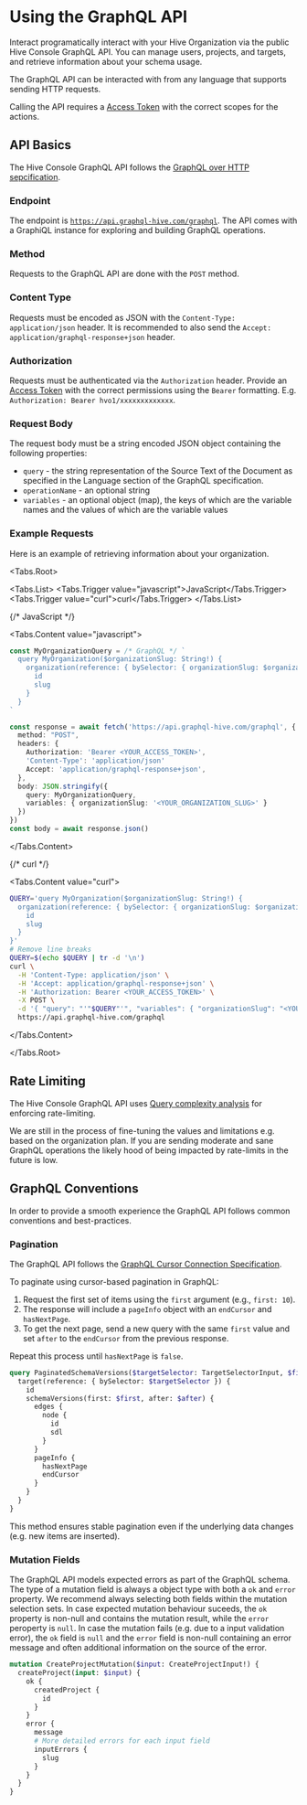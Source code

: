 
# Using the GraphQL API

Interact programatically interact with your Hive Organization via the public Hive Console GraphQL
API. You can manage users, projects, and targets, and retrieve information about your schema usage.

The GraphQL API can be interacted with from any language that supports sending HTTP requests.

Calling the API requires a [Access Token](/docs/management/access-tokens) with the correct scopes
for the actions.

## API Basics

The Hive Console GraphQL API follows the
[GraphQL over HTTP sepcification](https://github.com/graphql/graphql-over-http/blob/main/spec/GraphQLOverHTTP.md).

### Endpoint

The endpoint is [`https://api.graphql-hive.com/graphql`](https://api.graphql-hive.com/graphql). The
API comes with a GraphiQL instance for exploring and building GraphQL operations.

### Method

Requests to the GraphQL API are done with the `POST` method.

### Content Type

Requests must be encoded as JSON with the `Content-Type: application/json` header. It is recommended
to also send the `Accept: application/graphql-response+json` header.

### Authorization

Requests must be authenticated via the `Authorization` header. Provide an
[Access Token](/docs/management/access-tokens) with the correct permissions using the `Bearer`
formatting. E.g. `Authorization: Bearer hvo1/xxxxxxxxxxxxx`.

### Request Body

The request body must be a string encoded JSON object containing the following properties:

- `query` - the string representation of the Source Text of the Document as specified in the
  Language section of the GraphQL specification.
- `operationName` - an optional string
- `variables` - an optional object (map), the keys of which are the variable names and the values of
  which are the variable values

### Example Requests

Here is an example of retrieving information about your organization.

<Tabs.Root>

<Tabs.List>
<Tabs.Trigger value="javascript">JavaScript</Tabs.Trigger>
<Tabs.Trigger value="curl">curl</Tabs.Trigger>
</Tabs.List>

{/* JavaScript */}

<Tabs.Content value="javascript">

```ts
const MyOrganizationQuery = /* GraphQL */ `
  query MyOrganization($organizationSlug: String!) {
    organization(reference: { bySelector: { organizationSlug: $organizationSlug } }) {
      id
      slug
    }
  }
`

const response = await fetch('https://api.graphql-hive.com/graphql', {
  method: "POST",
  headers: {
    Authorization: 'Bearer <YOUR_ACCESS_TOKEN>',
    'Content-Type': 'application/json'
    Accept: 'application/graphql-response+json',
  },
  body: JSON.stringify({
    query: MyOrganizationQuery,
    variables: { organizationSlug: '<YOUR_ORGANIZATION_SLUG>' }
  })
})
const body = await response.json()
```

</Tabs.Content>

{/* curl */}

<Tabs.Content value="curl">

```sh
QUERY='query MyOrganization($organizationSlug: String!) {
  organization(reference: { bySelector: { organizationSlug: $organizationSlug } }) {
    id
    slug
  }
}'
# Remove line breaks
QUERY=$(echo $QUERY | tr -d '\n')
curl \
  -H 'Content-Type: application/json' \
  -H 'Accept: application/graphql-response+json' \
  -H 'Authorization: Bearer <YOUR_ACCESS_TOKEN>' \
  -X POST \
  -d '{ "query": "'"$QUERY"'", "variables": { "organizationSlug": "<YOUR_ORGANIZATION_SLUG>" } }' \
  https://api.graphql-hive.com/graphql
```

</Tabs.Content>

</Tabs.Root>

## Rate Limiting

The Hive Console GraphQL API uses
[Query complexity analysis](https://ibm.github.io/graphql-specs/cost-spec.html) for enforcing
rate-limiting.

We are still in the process of fine-tuning the values and limitations e.g. based on the organization
plan. If you are sending moderate and sane GraphQL operations the likely hood of being impacted by
rate-limits in the future is low.

## GraphQL Conventions

In order to provide a smooth experience the GraphQL API follows common conventions and
best-practices.

### Pagination

The GraphQL API follows the
[GraphQL Cursor Connection Specification](https://relay.dev/graphql/connections.htm).

To paginate using cursor-based pagination in GraphQL:

1. Request the first set of items using the `first` argument (e.g., `first: 10`).
2. The response will include a `pageInfo` object with an `endCursor` and `hasNextPage`.
3. To get the next page, send a new query with the same `first` value and set `after` to the
   `endCursor` from the previous response.

Repeat this process until `hasNextPage` is `false`.

```graphql filename="Example: Paginated schema versions"
query PaginatedSchemaVersions($targetSelector: TargetSelectorInput, $first: Int!, $after: String) {
  target(reference: { bySelector: $targetSelector }) {
    id
    schemaVersions(first: $first, after: $after) {
      edges {
        node {
          id
          sdl
        }
      }
      pageInfo {
        hasNextPage
        endCursor
      }
    }
  }
}
```

This method ensures stable pagination even if the underlying data changes (e.g. new items are
inserted).

### Mutation Fields

The GraphQL API models expected errors as part of the GraphQL schema. The type of a mutation field
is always a object type with both a `ok` and `error` property. We recommend always selecting both
fields within the mutation selection sets. In case expected mutation behaviour suceeds, the `ok`
property is non-null and contains the mutation result, while the `error` peroperty is `null`. In
case the mutation fails (e.g. due to a input validation error), the `ok` field is `null` and the
`error` field is non-null containing an error message and often additional information on the source
of the error.

```graphql filename="Example: Create project mutation"
mutation CreateProjectMutation($input: CreateProjectInput!) {
  createProject(input: $input) {
    ok {
      createdProject {
        id
      }
    }
    error {
      message
      # More detailed errors for each input field
      inputErrors {
        slug
      }
    }
  }
}
```
